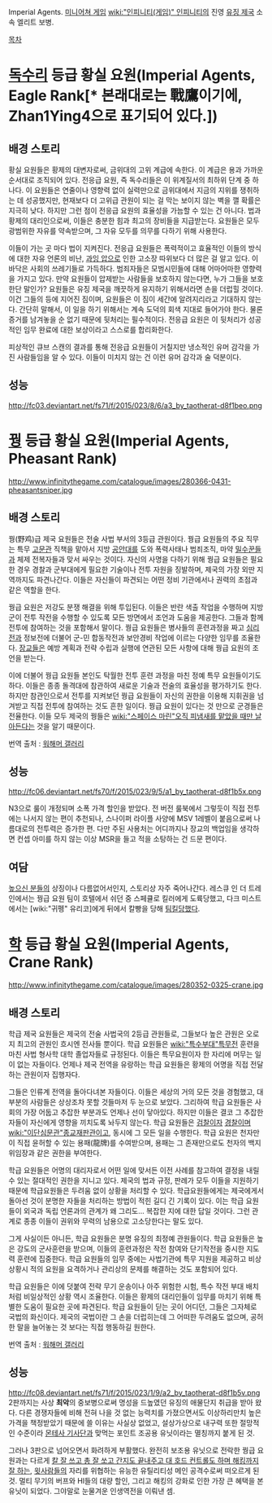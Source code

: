 Imperial Agents. [[미니어쳐 게임]] [[wiki:"인피니티(게임)" 인피니티]]의 진영 [[유징 제국]] 소속 엘리트 보병.

[[목차]]

= [[독수리]] 등급 황실 요원(Imperial Agents, Eagle Rank[* 본래대로는 戰鷹이기에, Zhan1Ying4으로 표기되어 있다.]) =

== 배경 스토리 ==
황실 요원들은 황제의 대변자로써, 금위대의 고위 계급에 속한다. 이 계급은 용과 가까운 순서대로 조직되어 있다. 전응급 요원, 즉 독수리들은 이 위계질서의 최하위 단계 중 하나다. 이 요원들은 연줄이나 영향력 없이 실력만으로 금위대에서 지금의 지위를 쟁취하는 데 성공했지만, 현재보다 더 고위급 관원이 되는 걸 막는 보이지 않는 벽을 깰 확률은 지극히 낮다. 하지만 그런 점이 전응급 요원의 효율성을 가늠할 수 있는 건 아니다. 법과 황제의 대리인으로써, 이들은 충분한 힘과 최고의 장비들을 지급받는다. 요원들은 모두 광범위한 자유를 약속받으며, 그 자유 모두를 의무를 다하기 위해 사용한다.

이들이 가는 곳 마다 법이 지켜진다. 전응급 요원들은 폭력적이고 효율적인 이들의 방식에 대한 자유 언론의 비난, [[과잉 압]]으로 인한 고소장 따위보다 더 많은 걸 알고 있다. 이 바닥은 사회의 쓰레기들로 가득하다. 범죄자들은 모범시민들에 대해 어마어마한 영향력을 가지고 있다. 만약 요원들이 압제받는 사람들을 보호하지 않는다면, 누가 그들을 보호한단 말인가? 요원들은 유징 제국을 깨끗하게 유지하기 위해서라면 손을 더럽힐 것이다. 이건 그들의 등에 지어진 짐이며, 요원들은 이 짐이 세간에 알려지리라고 기대하지 않는다. 간단히 말해서, 이 일을 하기 위해서는 계속 도덕의 회색 지대로 들어가야 한다. 물론 증거를 남겨놓을 순 없기 때문에 뒷처리는 필수적이다. 전응급 요원은 이 뒷처리가 성공적인 임무 완료에 대한 보상이라고 스스로를 합리화한다.

피상적인 큐브 스캔의 결과를 통해 전응급 요원들이 거칠지만 냉소적인 유머 감각을 가진 사람들임을 알 수 있다. 이들이 미치지 않는 건 이런 유머 감각과 술 덕분이다.

== 성능 ==
http://fc03.deviantart.net/fs71/f/2015/023/8/6/a3_by_taotherat-d8f1beo.png

= [[꿩]] 등급 황실 요원(Imperial Agents, Pheasant Rank) =
http://www.infinitythegame.com/catalogue/images/280366-0431-pheasantsniper.jpg
== 배경 스토리 ==
꿩(野鸡)급 제국 요원들은 전술 사법 부서의 3등급 관원이다. 꿩급 요원들의 주요 직무는 특무 [[고문관]] 직책을 맡아서 지방 [[공안]]대를 도와 폭력사태나 범죄조직, 마약 [[밀수]]꾼들과 체제 전복자들과 맞서 싸우는 것이다. 자신의 사명을 다하기 위해 꿩급 요원들은 필요한 경우 경찰과 군부대에게 필요한 기술이나 전투 자원을 징발하며, 제국의 가장 외딴 지역까지도 파견나간다. 이들은 자신들이 파견되는 어떤 정비 기관에서나 권력의 초점과 같은 역할을 한다.

꿩급 요원은 저강도 분쟁 해결을 위해 투입된다. 이들은 반란 색출 작업을 수행하며 지방군이 전투 작전을 수행할 수 있도록 모든 방면에서 조언과 도움을 제공한다. 그들과 함께 전투에 참여하는 것을 포함해서 말이다. 꿩급 요원들은 병사들의 훈련과정을 짜고 [[심리전]]과 정보전에 더불어 군-민 합동작전과 보안경비 작업에 이르는 다양한 임무를 조율한다. [[장교]]들은 예방 계획과 전략 수립과 실행에 연관된 모든 사항에 대해 꿩급 요원의 조언을 받는다.

이에 더불어 꿩급 요원들 본인도 탁월한 전투 훈련 과정을 마친 정예 특무 요원들이기도 하다. 이들은 종종 돌격대에 참관하여 새로운 기술과 전술의 효율성을 평가하기도 한다. 하지만 참관인으로서 전투를 지켜보던 꿩급 요원들이 자신의 권한을 이용해 지휘권을 넘겨받고 직접 전투에 참여하는 것도 흔한 일이다. 꿩급 요원이 있다는 것 만으로 군경들은 전율한다. 이들 모두 제국의 꿩들은 [[wiki:"스페이스 마린"오직 피냄새를 맡았을 때만 날아든다]]는 것을 알기 때문이다.

번역 출처 : [[워해머 갤러리]]
== 성능 ==
http://fc06.deviantart.net/fs70/f/2015/023/9/5/a1_by_taotherat-d8f1b5x.png

N3으로 룰이 개정되며 소폭 가격 할인을 받았다. 전 버전 룰북에서 그렇듯이 직접 전투에는 나서지 않는 편이 추천되나, 스나이퍼 라이플 사양에 MSV 1레벨이 붙음으로써 나름대로의 전투력은 증가한 편. 다만 주된 사용처는 어디까지나 장교의 백업임을 생각하면 컨셉 아미를 하지 않는 이상 MSR을 들고 적을 소탕하는 건 드문 편이다.

== 여담 ==

[[높으신 분들]]의 상징이나 다름없어서인지, 스토리상 자주 죽어나간다. 레스큐 인 더 트레인에서는 꿩급 요원 팀이 호텔에서 쉬던 중 스페큘로 킬러에게 도륙당했고, 다크 미스트에서는 [wiki:"귀펭" 유리코]에게 뒤에서 칼빵을 당해 [[팀킬]]당했다.

= [[학]] 등급 황실 요원(Imperial Agents, Crane Rank) =
http://www.infinitythegame.com/catalogue/images/280352-0325-crane.jpg
== 배경 스토리 ==
학급 제국 요원들은 제국의 전술 사법국의 2등급 관원들로, 그들보다 높은 관원은 오로지 최고의 관원인 흐시엔 전사들 뿐이다. 학급 요원들은 [[wiki:"특수부대"특무전]] 훈련을 마친 사법 형사학 대학 졸업자들로 규정된다. 이들은 특무요원이자 한 자리에 머무는 일이 없는 자들이다. 언제나 제국 전역을 유랑하는 학급 요원들은 황제의 어명을 직접 전달하는 관원이자 집행자다.

그들은 인류계 전역을 돌아다녀본 자들이다. 이들은 세상의 거의 모든 것을 경험했고, 대부분의 사람들은 상상조차 못할 것들마저 두 눈으로 보았다. 그리하여 학급 요원들은 사회의 가장 어둡고 추잡한 부분과도 언제나 선이 닿아있다. 하지만 이들은 결코 그 추잡한 자들이 자신에게 영향을 끼치도록 놔두지 않는다. 학급 요원들은 [[검찰]]이자 [[경찰]]이며 [[wiki:"이단심문관"종교재판관]]이고, 동시에 그 모든 일을 수행한다. 학급 요원은 천자만이 직접 윤허할 수 있는 용패(龍牌)를 수여받으며, 용패는 그 존재만으로도 천자의 백지 위임장과 같은 권한을 부여한다.

학급 요원들은 어명의 대리자로서 어떤 일에 맞서든 이전 사례를 참고하여 결정을 내릴 수 있는 절대적인 권한을 지니고 있다. 제국의 법과 규정, 판례가 모두 이들을 지원하기 때문에 학급요원들은 두려움 없이 상황을 처리할 수 있다. 학급요원들에게는 제국에게서 돌아선 것이 분명한 자들을 처리하는 방법이 적힌 길디 긴 기록이 있다. 이는 학급 요원들이 외국과 독립 언론과의 관계가 왜 그리도... 복잡한 지에 대한 답일 것이다. 그런 관계로 종종 이들이 권위와 무력의 남용으로 고소당한다는 말도 있다. 

그게 사실이든 아니든, 학급 요원들은 분명 유징의 최정예 관원들이다. 학급 요원들은 높은 강도의 군사훈련을 받으며, 이들의 훈련과정은 작전 참여와 단기작전을 중시한 지도력 훈련에 집중한다. 학급 요원들의 임무 중에는 사법기관에 특무 지원을 제공하고 비상 상황시 적의 요원을 요격하거나 관리상의 문제를 해결하는 것도 포함되어 있다.

학급 요원들은 이에 덧붙여 전략 무기 운송이나 아주 위험한 시험, 특수 작전 부대 배치처럼 비일상적인 상황 역시 조율한다. 이들은 황제의 대리인들이 임무를 마치기 위해 특별한 도움이 필요한 곳에 파견된다. 학급 요원들이 딛는 곳이 어디던, 그들은 그자체로 국법의 화신이다. 제국의 국법이란 그 손을 더럽히는데 그 어떠한 두려움도 없으며, 공허한 말을 늘어놓는 것 보다는 직접 행동하길 원한다.

번역 출처 : [[워해머 갤러리]]
== 성능 ==
http://fc08.deviantart.net/fs71/f/2015/023/1/9/a2_by_taotherat-d8f1b5v.png
2판까지는 사상 '''최악'''의 중보병으로써 명성을 드높였던 유징의 애물단지 취급을 받아 왔다. 다른 경쟁자들에 비해 전혀 나을 것 없는 능력치를 가졌으면서도 이상하리만치 높은 가격을 책정받았기 때문에 쓸 이유는 사실상 없었고, 설상가상으로 내구력 또한 절망적인 수준이라 [[몬테사 기사단]]과 맞먹는 포인트 조공용 유닛이라는 멸칭까지 붙게 된 것.

그러나 3판으로 넘어오면서 화려하게 부활했다. 완전히 보조용 유닛으로 전락한 꿩급 요원과는 다르게 [[적마도사|칼 잘 쓰고 총 잘 쏘고 간지도 끝내주고 대 호드 컨트롤도 하며 해킹까지 잘 하는]], [[시엔(인피니티)|윗사람]]들의 자리를 위협하는 유능한 유틸리티성 메인 공격수로써 떠오르게 된 것. 멀티 무기의 버프와 HI들의 대량 할인, 그리고 해킹의 강화로 인한 가장 큰 혜택을 본 유닛이 되었다. 그야말로 눈물겨운 인생역전을 이뤄낸 셈.
